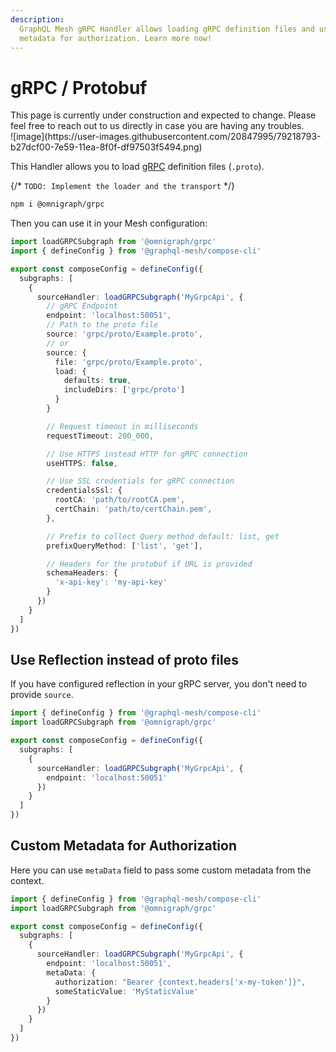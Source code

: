 ```yaml
---
description:
  GraphQL Mesh gRPC Handler allows loading gRPC definition files and using reflection, with custom
  metadata for authorization. Learn more now!
---
```



# gRPC / Protobuf

<Callout>
  This page is currently under construction and expected to change. Please feel free to reach out to
  us directly in case you are having any troubles.
</Callout>

<div className="bg-[#244c5a]/90 rounded-md dark:bg-transparent inline-block">
  ![image](https://user-images.githubusercontent.com/20847995/79218793-b27dcf00-7e59-11ea-8f0f-df97503f5494.png)
</div>

This Handler allows you to load [gRPC](https://grpc.io) definition files (`.proto`).

{/* `TODO: Implement the loader and the transport` */}

```sh npm2yarn
npm i @omnigraph/grpc
```

Then you can use it in your Mesh configuration:

```ts filename="mesh.config.ts"
import loadGRPCSubgraph from '@omnigraph/grpc'
import { defineConfig } from '@graphql-mesh/compose-cli'

export const composeConfig = defineConfig({
  subgraphs: [
    {
      sourceHandler: loadGRPCSubgraph('MyGrpcApi', {
        // gRPC Endpoint
        endpoint: 'localhost:50051',
        // Path to the proto file
        source: 'grpc/proto/Example.proto',
        // or
        source: {
          file: 'grpc/proto/Example.proto',
          load: {
            defaults: true,
            includeDirs: ['grpc/proto']
          }
        }

        // Request timeout in milliseconds
        requestTimeout: 200_000,

        // Use HTTPS instead HTTP for gRPC connection
        useHTTPS: false,

        // Use SSL credentials for gRPC connection
        credentialsSsl: {
          rootCA: 'path/to/rootCA.pem',
          certChain: 'path/to/certChain.pem',
        },

        // Prefix to collect Query method default: list, get
        prefixQueryMethod: ['list', 'get'],

        // Headers for the protobuf if URL is provided
        schemaHeaders: {
          'x-api-key': 'my-api-key'
        }
      })
    }
  ]
})
```

## Use Reflection instead of proto files

If you have configured reflection in your gRPC server, you don't need to provide `source`.

```ts filename="mesh.config.ts"
import { defineConfig } from '@graphql-mesh/compose-cli'
import loadGRPCSubgraph from '@omnigraph/grpc'

export const composeConfig = defineConfig({
  subgraphs: [
    {
      sourceHandler: loadGRPCSubgraph('MyGrpcApi', {
        endpoint: 'localhost:50051'
      })
    }
  ]
})
```

## Custom Metadata for Authorization

Here you can use `metaData` field to pass some custom metadata from the context.

```ts filename="mesh.config.ts"
import { defineConfig } from '@graphql-mesh/compose-cli'
import loadGRPCSubgraph from '@omnigraph/grpc'

export const composeConfig = defineConfig({
  subgraphs: [
    {
      sourceHandler: loadGRPCSubgraph('MyGrpcApi', {
        endpoint: 'localhost:50051',
        metaData: {
          authorization: "Bearer {context.headers['x-my-token']}",
          someStaticValue: 'MyStaticValue'
        }
      })
    }
  ]
})
```
